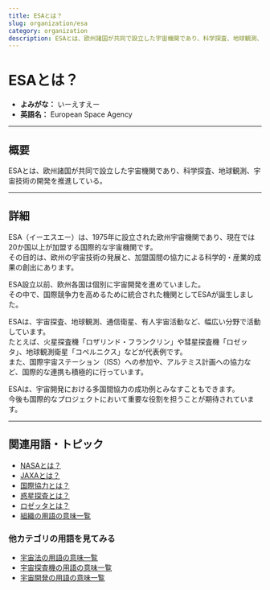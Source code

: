```yaml
---
title: ESAとは？
slug: organization/esa
category: organization
description: ESAとは、欧州諸国が共同で設立した宇宙機関であり、科学探査、地球観測、宇宙技術の開発を推進している。
---
```



<Head>
  <script type="application/ld+json">
    {`{
      "@context": "https://schema.org",
      "@type": "DefinedTerm",
      "name": "ESAとは？",
      "inDefinedTermSet": "https://www.space-portal.org",
      "termCode": "organization/esa",
      "description": "ESAとは、欧州諸国が共同で設立した宇宙機関であり、科学探査、地球観測、宇宙技術の開発を推進している。",
      "url": "https://www.space-portal.org/docs/organization/esa"
    }`}
  </script>
</Head>

# ESAとは？

- **よみがな：** いーえすえー  
- **英語名：** European Space Agency  

---

## 概要

ESAとは、欧州諸国が共同で設立した宇宙機関であり、科学探査、地球観測、宇宙技術の開発を推進している。

---

## 詳細

ESA（イーエスエー）は、1975年に設立された欧州宇宙機関であり、現在では20か国以上が加盟する国際的な宇宙機関です。  
その目的は、欧州の宇宙技術の発展と、加盟国間の協力による科学的・産業的成果の創出にあります。  

ESA設立以前、欧州各国は個別に宇宙開発を進めていました。  
その中で、国際競争力を高めるために統合された機関としてESAが誕生しました。  

ESAは、宇宙探査、地球観測、通信衛星、有人宇宙活動など、幅広い分野で活動しています。  
たとえば、火星探査機「ロザリンド・フランクリン」や彗星探査機「ロゼッタ」、地球観測衛星「コペルニクス」などが代表例です。  
また、国際宇宙ステーション（ISS）への参加や、アルテミス計画への協力など、国際的な連携も積極的に行っています。  

ESAは、宇宙開発における多国間協力の成功例とみなすこともできます。  
今後も国際的なプロジェクトにおいて重要な役割を担うことが期待されています。

---

## 関連用語・トピック

- [NASAとは？](/docs/organization/nasa)
- [JAXAとは？](/docs/organization/nasa)
- [国際協力とは？](/docs/policy/international-cooperation)
- [惑星探査とは？](/docs/explorer/type/planetary-exploration)
- [ロゼッタとは？](/docs/explorer/mission/rosetta)
- [組織の用語の意味一覧](/docs/category/organization)

### 他カテゴリの用語を見てみる
- [宇宙法の用語の意味一覧](/docs/category/policy)
- [宇宙探査機の用語の意味一覧](/docs/category/explorer)
- [宇宙開発の用語の意味一覧](/docs/category/glossary)
